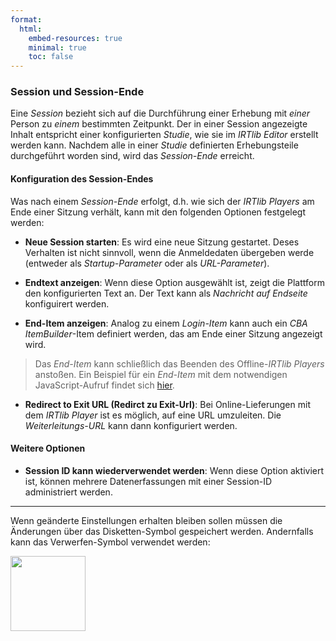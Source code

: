 ```yaml
---
format:
  html:
    embed-resources: true
    minimal: true
    toc: false
---
```


### Session und Session-Ende

Eine *Session* bezieht sich auf die Durchführung einer Erhebung mit *einer* Person zu *einem* bestimmten Zeitpunkt. Der in einer Session angezeigte Inhalt entspricht einer konfigurierten *Studie*, wie sie im *IRTlib Editor* erstellt werden kann. Nachdem alle in einer *Studie* definierten Erhebungsteile durchgeführt worden sind, wird das *Session-Ende* erreicht. 

#### Konfiguration des Session-Endes 

Was nach einem *Session-Ende* erfolgt, d.h. wie sich der *IRTlib Players* am Ende einer Sitzung verhält, kann mit den folgenden Optionen festgelegt werden:

* **Neue Session starten**: Es wird eine neue Sitzung gestartet. Deses Verhalten ist nicht sinnvoll, wenn die Anmeldedaten übergeben werde (entweder als *Startup-Parameter* oder als *URL-Parameter*).

* **Endtext anzeigen**: Wenn diese Option ausgewählt ist, zeigt die Plattform den konfigurierten Text an. Der Text kann als *Nachricht auf Endseite* konfiguirert werden. 

* **End-Item anzeigen**: Analog zu einem *Login-Item* kann auch ein *CBA ItemBuilder*-Item definiert werden, das am Ende einer Sitzung angezeigt wird. 

> Das *End-Item* kann schließlich das Beenden des Offline-*IRTlib Players* anstoßen. Ein Beispiel für ein *End-Item* mit dem notwendigen JavaScript-Aufruf findet sich [hier](https://kroehne.github.io/CBAItemBuilderBook/items/9_09/IRTLibEndItemExample.zip).

* **Redirect to Exit URL (Redirct zu Exit-Url)**: Bei Online-Lieferungen mit dem *IRTlib Player* ist es möglich, auf eine URL umzuleiten. Die *Weiterleitungs-URL* kann dann konfiguriert werden. 

#### Weitere Optionen

* **Session ID kann wiederverwendet werden**: Wenn diese Option aktiviert ist, können mehrere Datenerfassungen mit einer Session-ID administriert werden.

<hr/>

Wenn geänderte Einstellungen erhalten bleiben sollen müssen die Änderungen über das Disketten-Symbol gespeichert werden. Andernfalls kann das Verwerfen-Symbol verwendet werden:

![](img/screenshot-icons-undo-and-save-01.png){width="120" fig-align="left"}